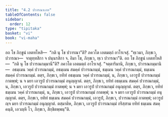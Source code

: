 ```yaml
---
title: "4.2 ปวารณาเภท"
tableOfContents: false
sidebar:
  order: 12
type: "tipitaka"
basket: "vi"
book: "vi-maha"
---
```



<DynamicBreadcrumb />

<Division number="212" book="vi-maha">

<Paragraph number="963" book="vi-maha">
อถ โข ภิกฺขูนํ เอตทโหสิ—  “กติ นุ โข ปวารณา”ติ? ภควโต เอตมตฺถํ อาโรเจสุํ. “ทฺเวมา, ภิกฺขเว, ปวารณา—  จาตุทฺทสิกา จ ปนฺนรสิกา จ. อิมา โข, ภิกฺขเว, ทฺเว ปวารณา”ติ.
</Paragraph>

<Paragraph number="964" book="vi-maha">
อถ โข ภิกฺขูนํ เอตทโหสิ—  “กติ นุ โข ปวารณกมฺมานี”ติ? ภควโต เอตมตฺถํ อาโรเจสุํ. “จตฺตาริมานิ, ภิกฺขเว, ปวารณกมฺมานิ—  อธมฺเมน วคฺคํ ปวารณกมฺมํ, อธมฺเมน สมคฺคํ ปวารณกมฺมํ, ธมฺเมน วคฺคํ ปวารณกมฺมํ, ธมฺเมน สมคฺคํ ปวารณกมฺมํ. ตตฺร, ภิกฺขเว, ยทิทํ อธมฺเมน วคฺคํ ปวารณกมฺมํ, น, ภิกฺขเว, เอวรูปํ ปวารณกมฺมํ กาตพฺพํ; น จ มยา เอวรูปํ ปวารณกมฺมํ อนุญฺญาตํ. ตตฺร, ภิกฺขเว, ยทิทํ อธมฺเมน สมคฺคํ ปวารณกมฺมํ, น, ภิกฺขเว, เอวรูปํ ปวารณกมฺมํ กาตพฺพํ; น จ มยา เอวรูปํ ปวารณกมฺมํ อนุญฺญาตํ. ตตฺร, ภิกฺขเว, ยทิทํ ธมฺเมน วคฺคํ ปวารณกมฺมํ, น, ภิกฺขเว, เอวรูปํ ปวารณกมฺมํ กาตพฺพํ; น จ มยา เอวรูปํ ปวารณกมฺมํ อนุญฺญาตํ. ตตฺร, ภิกฺขเว, ยทิทํ ธมฺเมน สมคฺคํ ปวารณกมฺมํ, เอวรูปํ, ภิกฺขเว, ปวารณกมฺมํ กาตพฺพํ; เอวรูปญฺจ มยา ปวารณกมฺมํ อนุญฺญาตํ. ตสฺมาติห, ภิกฺขเว, เอวรูปํ ปวารณกมฺมํ กริสฺสาม ยทิทํ ธมฺเมน สมคฺคนฺติ, เอวญฺหิ โว, ภิกฺขเว, สิกฺขิตพฺพนฺ”ติ.
</Paragraph>
</Division>